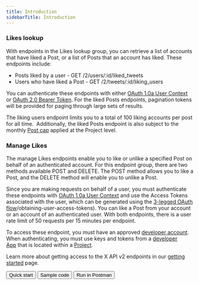 ---
title: Introduction
sidebarTitle: Introduction
---


### Likes lookup

With endpoints in the Likes lookup group, you can retrieve a list of accounts that have liked a Post, or a list of Posts that an account has liked. These endpoints include:

* Posts liked by a user - GET /2/users/:id/liked_tweets
* Users who have liked a Post - GET /2/tweets/:id/liking_users

You can authenticate these endpoints with either [OAuth 1.0a User Context](/resources/fundamentals/authentication) or [OAuth 2.0 Bearer Token](/resources/fundamentals/authentication#oauth-2-0). For the liked Posts endpoints, pagination tokens will be provided for paging through large sets of results.

The liking users endpoint limits you to a total of 100 liking accounts per post for all time.  Additionally, the liked Posts endpoint is also subject to the monthly [Post cap](/x-api/fundamentals/tweet-cap) applied at the Project level.
 

### Manage Likes

The manage Likes endpoints enable you to like or unlike a specified Post on behalf of an authenticated account. For this endpoint group, there are two methods available POST and DELETE. The POST method allows you to like a Post, and the DELETE method will enable you to unlike a Post.

Since you are making requests on behalf of a user, you must authenticate these endpoints with [OAuth 1.0a User Context](/resources/fundamentals/authentication) and use the Access Tokens associated with the user, which can be generated using the [3-legged OAuth flow](/resources/fundamentals/authentication#oauth-1-0a-2)/obtaining-user-access-tokens). You can like a Post from your account or an account of an authenticated user. With both endpoints, there is a user rate limit of 50 requests per 15 minutes per endpoint. 
 

To access these endpoint, you must have an approved [developer account](/resources/fundamentals/developer-portal). When authenticating, you must use keys and tokens from a [developer App](/resources/fundamentals/developer-apps) that is located within a [Project](/resources/fundamentals/projects). 

Learn more about getting access to the X API v2 endpoints in our [getting started](/x-api/getting-started/about-x-api) page.
<div class="flex space-x-2">
<Button href="https://developer.x.com/en/docs/twitter-api/tweets/likes/quick-start.html">
  Quick start
</Button>
<Button href="https://github.com/xdevplatform/Twitter-API-v2-sample-code">
  Sample code
</Button>
<Button href="https://t.co/twitter-api-postman">
  Run in Postman
</Button>
</div>
